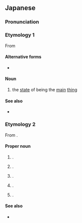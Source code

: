 ==Japanese==
{{DEFAULTSORT:めいん}}
{{swp|lang=ja}}

===Pronunciation===
{{ja-pron|acc=1}}

===Etymology 1===
From {{bor|ja|en|main}}

====Alternative forms====
* {{ja-r|メーン}}

====Noun====
{{ja-noun}}

# {{lb|ja|attributive|anglicism}} the [[state]] of being the [[main]] [[thing]]
#:{{ja-usex|'''メイン''' [[イベント]]|the '''main''' event}}

====See also====
* {{ja-r|メインディッシュ|メイン ディッシュ|[[main dish]]}}

===Etymology 2===
From {{bor|ja|en|Maine}}.

====Proper noun====
{{ja-pos|proper}}

# {{place|ja|state|c/US}}.
#: {{ja-usex|メイン州|^メイン-しゅう|the State of Maine}}
# {{place|ja|town|s/New York}}.
# {{place|ja|town|county/Outagamie County|s/Wisconsin}}.
# {{place|ja|village|county/Marathon County|s/Wisconsin}}.
# {{place|ja|river|s/Maine|c/US}}.

====See also====
* {{ja-r|^メーヌ}}